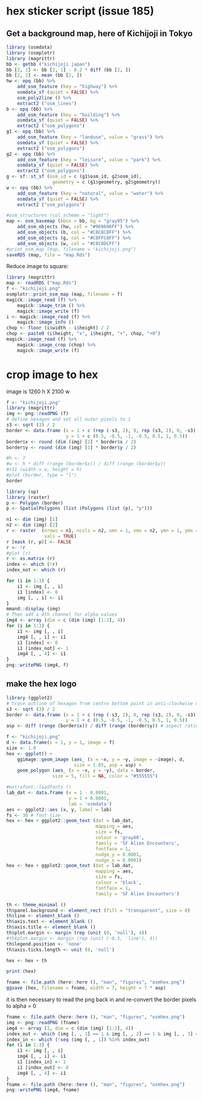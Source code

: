 
# hex sticker script (issue 185)

## Get a background map, here of Kichijoji in Tokyo

```r
library (osmdata)
library (osmplotr)
library (magrittr)
bb <- getbb ("kichijoji japan")
bb [2, 1] <- bb [2, 1] - 0.2 * diff (bb [2, ])
bb [2, 2] <- mean (bb [2, ])
hw <- opq (bb) %>%
    add_osm_feature (key = "highway") %>%
    osmdata_sf (quiet = FALSE) %>%
    osm_poly2line () %>%
    extract2 ("osm_lines")
b <- opq (bb) %>%
    add_osm_feature (key = "building") %>%
    osmdata_sf (quiet = FALSE) %>%
    extract2 ("osm_polygons")
g1 <- opq (bb) %>%
    add_osm_feature (key = "landuse", value = "grass") %>%
    osmdata_sf (quiet = FALSE) %>%
    extract2 ("osm_polygons")
g2 <- opq (bb) %>%
    add_osm_feature (key = "leisure", value = "park") %>%
    osmdata_sf (quiet = FALSE) %>%
    extract2 ("osm_polygons")
g <- sf::st_sf (osm_id = c (g1$osm_id, g2$osm_id),
                 geometry = c (g1$geometry, g2$geometry))
w <- opq (bb) %>%
    add_osm_feature (key = "natural", value = "water") %>%
    osmdata_sf (quiet = FALSE) %>%
    extract2 ("osm_polygons")

#osm_structures (col_scheme = "light")
map <- osm_basemap (bbox = bb, bg = "gray95") %>%
    add_osm_objects (hw, col = "#969696FF") %>%
    add_osm_objects (b, col = "#C8C8C8FF") %>%
    add_osm_objects (g, col = "#C8FFC8FF") %>%
    add_osm_objects (w, col = "#C8C8DCFF")
#print_osm_map (map, filename = "kichijoji.png")
saveRDS (map, file = "map.Rds")
```

Reduce image to square:
```r
library (magrittr)
map <- readRDS ("map.Rds")
f <- "kichijoji.png"
osmplotr::print_osm_map (map, filename = f)
magick::image_read (f) %>%
    magick::image_trim () %>%
    magick::image_write (f)
i <- magick::image_read (f) %>%
    magick::image_info ()
chop <- floor (i$width - i$height) / 2
chop <- paste0 (i$height, "x", i$height, "+", chop, "+0")
magick::image_read (f) %>%
    magick::image_crop (chop) %>%
    magick::image_write (f)
```



# crop image to hex

image is 1260 h X 2100 w

```r
f <- "kichijoji.png"
library (magrittr)
img <- png::readPNG (f)
# define hexagon and set all outer pixels to 1
s3 <- sqrt (3) / 2
border <- data.frame (x = 1 + c (rep (-s3, 2), 0, rep (s3, 2), 0, -s3),
                      y = 1 + c (0.5, -0.5, -1, -0.5, 0.5, 1, 0.5))
border$x <- round (dim (img) [2] * border$x / 2)
border$y <- round (dim (img) [1] * border$y / 2)

#h <- 7
#w <- h * diff (range (border$x)) / diff (range (border$y))
#x11 (width = w, height = h)
#plot (border, type = "l")
border

library (sp)
library (raster)
p <- Polygon (border)
p <- SpatialPolygons (list (Polygons (list (p), "p")))

n1 <- dim (img) [1]
n2 <- dim (img) [2]
r <- raster  (nrows = n1, ncols = n2, xmn = 1, xmx = n2, ymn = 1, ymx = n1,
              vals = TRUE)
r [mask (r, p)] <- FALSE
r <- !r
#plot (r)
r <- as.matrix (r)
index <- which (!r)
index_not <- which (r)

for (i in 1:3) {
    i1 <- img [, , i]
    i1 [index] <- 0
    img [, , i] <- i1
}
mmand::display (img)
# Then add a 4th channel for alpha values
img4 <- array (dim = c (dim (img) [1:2], 4))
for (i in 1:3) {
    i1 <- img [, , i]
    img4 [, , i] <- i1
    i1 [index] <- 0
    i1 [index_not] <- 1
    img4 [, , 4] <- i1
}
png::writePNG (img4, f)
```

## make the hex logo

```r
library (ggplot2)
# trace outline of hexagon from centre bottom point in anti-clockwise direction
s3 <- sqrt (3) / 2
border <- data.frame (x = 1 + c (rep (-s3, 2), 0, rep (s3, 2), 0, -s3),
                      y = 1 + c (0.5, -0.5, -1, -0.5, 0.5, 1, 0.5))
asp <- diff (range (border$x)) / diff (range (border$y)) # aspect ratio for image

f <- "kichijoji.png"
d <- data.frame(x = 1, y = 1, image = f)
size <- 1.0
hex <- ggplot() +
    ggimage::geom_image (aes_ (x = ~x, y = ~y, image = ~image), d,
                         size = 1.05, asp = asp) +
    geom_polygon (aes_ (x = ~x, y = ~y), data = border,
                 size = 5, fill = NA, color = "#555555")

#extrafont::loadfonts ()
lab_dat <- data.frame (x = 1 - 0.0001,
                       y = 1 + 0.0001,
                       lab = 'osmdata')
aes <- ggplot2::aes (x, y, label = lab)
fs <- 30 # font size
hex <- hex + ggplot2::geom_text (dat = lab_dat,
                                 mapping = aes,
                                 size = fs,
                                 colour = 'gray80',
                                 family = 'SF Alien Encounters', 
                                 fontface = 1,
                                 nudge_y = 0.0001,
                                 nudge_x = 0.0001)
hex <- hex + ggplot2::geom_text (dat = lab_dat,
                                 mapping = aes,
                                 size = fs,
                                 colour = 'black',
                                 fontface = 1,
                                 family = 'SF Alien Encounters')

th <- theme_minimal ()
th$panel.background <- element_rect (fill = "transparent", size = 0)
th$line <- element_blank ()
th$axis.text <- element_blank ()
th$axis.title <- element_blank ()
th$plot.margin <- margin (rep (unit (0, 'null'), 4))
#th$plot.margin <- margin (rep (unit (-0.5, 'line'), 4))
th$legend.position <- 'none'
th$axis.ticks.length <- unit (0, 'null')

hex <- hex + th

print (hex)
```
```r
fname <- file.path (here::here (), "man", "figures", "osmhex.png")
ggsave (hex, filename = fname, width = 7, height = 7 * asp)
```

it is then necessary to read the png back in and re-convert the border pixels
to alpha = 0
```r
fname <- file.path (here::here (), "man", "figures", "osmhex.png")
img <- png::readPNG (fname)
img4 <- array (1, dim = c (dim (img) [1:2], 4))
index_out <- which (img [, , 1] == 1 & img [, , 2] == 1 & img [, , 3] == 1)
index_in <- which (!seq (img [, , 1]) %in% index_out)
for (i in 1:3) {
    i1 <- img [, , i]
    img4 [, , i] <- i1
    i1 [index_in] <- 1
    i1 [index_out] <- 0
    img4 [, , 4] <- i1
}
fname <- file.path (here::here (), "man", "figures", "osmhex.png")
png::writePNG (img4, fname)
```


